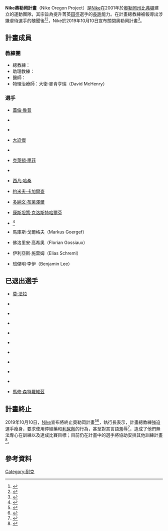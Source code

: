 {{Infobox organization
|name = Nike奧勒岡計畫
|bgcolor = 
|fgcolor = 
|image = Nike Oregon Project logo.jpg
|image_border = 
|size = 
|alt = 
|caption = 
|map = 
|msize = 
|malt = 
|mcaption = 
|abbreviation = NOP
|motto = 
|formation = 2001
|founder = 
|extinction = {{end date and age|2019|10|10}}
|type = 菁英田徑選手訓練團
|status = 
|purpose = 
|headquarters = [[比弗頓_(俄勒岡州)|比弗頓]]
|location = [[俄勒岡州|奧勒岡州]]
|region_served = {{flagicon|United States}} [[美利堅合眾國|美國]]
|membership = 
|leader_title = 
|leader_name = 
|main_organ = 
|parent_organization = 
|affiliations = 
|num_staff = 
|num_volunteers = 
|website = 
|remarks = 
}}

'''Nike奧勒岡計畫'''（Nike Oregon Project）是[[Nike|Nike]]在2001年於[[俄勒岡州|奧勒岡州]][[比弗頓_(俄勒岡州)|比弗頓]]建立的運動團隊，其宗旨為提升菁英[[田徑|田徑]]選手的[[長跑|長跑]]能力。在計畫總教練{{Link-en|艾柏特·薩拉札|Alberto Salazar}}被報導出涉嫌虐待選手的醜聞後<ref>{{Cite web|title=耐吉奧勒岡計畫又傳風波 Cain指控遭Salazar虐待|url=https://tw.sports.yahoo.com/news/耐吉奧勒岡計畫又傳風波-cain指控遭salazar虐待-034655093.html|author=賴意文|accessdate=2020-12-28|work=yahoo!運動}}</ref><ref>{{Cite web|title=美國史上最強高中生Mary Cain對Nike奧勒岡計畫的痛訴|url=https://running.biji.co/index.php?q=news&act=info&id=102326&subtitle=美國史上最強高中生Mary%20Cain對Nike奧勒岡計畫的痛訴|author=Bigfish|accessdate=2020-12-28|work=運動筆記}}</ref>，Nike於2019年10月10日宣布關閉奧勒岡計畫<ref>{{Cite web|title=Salazar禁藥案後　耐吉結束奧勒岡計畫|url=https://style.yahoo.com.tw/salazar禁藥案後-耐吉結束奧勒岡計畫-074941893.html|author=TSNA|accessdate=2020-12-28|work=yahoo!時尚美妝}}</ref>。

== 計畫成員 ==
=== 教練團 ===
* 總教練：{{Link-en|艾柏特·薩拉札|Alberto Salazar}}
* 助理教練：{{Link-en|彼得·朱利安|Pete Julian}}
* 醫師：{{Link-en|達倫·崔許|Darren Treasure}}
* 物理治療師：大衛·麥肯亨瑞（David McHenry）

=== 選手 ===
{{div col|colwidth=20em}}
* {{flagicon|United States}} [[蓋倫·魯普|蓋倫·魯普]]
* {{flagicon|United States}} {{Link-en|喬丹·荷希|Jordan Hasay}}
* {{flagicon|United States}} {{Link-en|夏儂·蘿布芮|Shannon Rowbury}}
* {{flagicon|Japan}} [[大迫傑|大迫傑]]
* {{flagicon|United States}} {{Link-en|克雷格·英格斯|Craig Engels}}
* {{flagicon|United States}} [[克萊頓·墨菲|克萊頓·墨菲]]
* {{flagicon|United States}} {{Link-en|艾瑞克·詹金斯|Eric Jenkins}}
* {{flagicon|Netherlands}} [[西凡·哈桑|西凡·哈桑]]
* {{flagicon|Ethiopia}} [[約米夫·卡加爾查|約米夫·卡加爾查]]
* {{flagicon|United States}} [[多納文·布萊澤爾|多納文·布萊澤爾]]
* {{flagicon|Germany}} [[康斯坦策·克洛斯特哈爾芬|康斯坦策·克洛斯特哈爾芬]]
* {{flagicon|Australia}} {{Link-en|潔西卡·赫爾|Jessica Hull}}<ref>{{cite news|url=https://www.oregonlive.com/sports/2019/07/four-time-ncaa-champion-jessica-hull-signs-with-nike-joins-the-oregon-project.html|date=2019-07-16|title=Four-time NCAA champion Jessica Hull signs with Nike – joins the Oregon Project|accessdate=2020-12-29|publisher=Portland Oregonian|archive-date=2019-07-17|archive-url=https://web.archive.org/web/20190717133616/https://www.oregonlive.com/sports/2019/07/four-time-ncaa-champion-jessica-hull-signs-with-nike-joins-the-oregon-project.html|dead-url=no}}</ref>
* {{flagicon|France}} 馬庫斯·戈爾格夫（Markus Goergef）
* {{flagicon|Belgium}} 佛洛里安·高希奧（Florian Gossiaux）
* {{flagicon|Germany}} 伊利亞斯·施雷姆（Elias Schreml）
* {{flagicon|Finland}} 班傑明·李伊（Benjamin Lee）
{{div col end}}

== 已退出選手 ==
{{div col|colwidth=20em}}
* {{flagicon|United Kingdom}} [[穆罕默德·法拉|莫·法拉]]
* {{flagicon|Canada}} {{Link-en|卡梅隆·萊文斯|Cameron Levins}}
* {{flagicon|United States}} {{Link-en|多麗安·烏雷|Dorian Ulrey}}
* {{flagicon|United States}} {{Link-en|塔拉·威靈|Tara Welling}}
* {{flagicon|United States}} {{Link-en|盧克·普斯克德拉|Luke Puskedra}}
* {{flagicon|United States}} {{Link-en|德森·雷森海因|Dathan Ritzenhein}}
* {{flagicon|United States}} {{Link-en|瑪麗·肯恩|Mary Cain (athlete)}}
* {{flagicon|United States}} {{Link-en|忒妮爾·摩瑟|Treniere Moser}}
* {{flagicon|United States}} {{Link-en|卡拉·古謝兒|Kara Goucher}}
* {{flagicon|United States}} {{Link-en|亞當·古謝兒|Adam Goucher}}
* {{flagicon|United States}} [[馬修·森特羅維茲|馬修·森特羅維茲]]
{{div col end}}

== 計畫終止 ==
2019年10月10日，[[Nike|Nike]]宣布將終止奧勒岡計畫<ref>{{Cite web|title=Nike shuts down Oregon Project after ban of coach|url=https://www.reuters.com/article/us-athletics-nike/nike-shuts-down-oregon-project-after-ban-of-coach-idUSKBN1WQ0GT|last=Corner|first=Jahmal|date=2019-10-11|language=en-US|access-date=2020-12-31|work=Reuters|archive-date=2020-02-25|archive-url=https://web.archive.org/web/20200225061047/https://www.reuters.com/article/us-athletics-nike/nike-shuts-down-oregon-project-after-ban-of-coach-idUSKBN1WQ0GT|dead-url=no}}</ref><ref>{{Cite web|url=https://www.nytimes.com/2019/10/10/sports/nike-oregon-project-salazar.html|title=Nike to Shut Down Salazar’s Oregon Project|last=Futterman|first=Matthew|date=2019-10-11|website=The New York Times|language=en-US|access-date=2020-12-31|archive-date=2019-12-25|archive-url=https://web.archive.org/web/20191225182219/https://www.nytimes.com/2019/10/10/sports/nike-oregon-project-salazar.html|dead-url=no}}</ref>，執行長{{Link-en|馬克·帕克|Mark Parker}}表示，計畫總教練{{Link-en|艾柏特·薩拉札|Alberto Salazar}}強迫選手瘦身，要求使用停經藥和[[利尿劑|利尿劑]]的行為，甚至對其言語羞辱<ref>{{Cite web|title=田徑》美國女跑者訓練遭虐待想輕生 教練對「變態行徑」做出解釋|url=https://sports.ltn.com.tw/news/breakingnews/2976469|author=吳孟儒|date=2019-11-13|language=zh-TW|access-date=2020-12-30|work=自由電子報|archive-date=2020-02-22|archive-url=https://web.archive.org/web/20200222045034/https://sports.ltn.com.tw/news/breakingnews/2976469|dead-url=no}}</ref>，造成了他們無法專心在訓練以及達成比賽目標；目前仍在計畫中的選手將協助安排其他訓練計畫<ref>{{Cite web|title=Nike closing Oregon Project in wake of Salazar doping ban|url=https://abcnews.go.com/Sports/wireStory/nike-closing-oregon-project-wake-salazar-ban-66204381|last=Harris|first=Rob|date=2019-10-12|language=en-US|access-date=2020-12-31|work=abc NEWS|archive-date=2020-08-13|archive-url=https://web.archive.org/web/20200813154342/https://abcnews.go.com/Sports/wireStory/nike-closing-oregon-project-wake-salazar-ban-66204381|dead-url=no}}</ref>。

== 參考資料 ==
<references/>

{{DEFAULTSORT:Nike}}
[[Category:耐克|Category:耐克]]